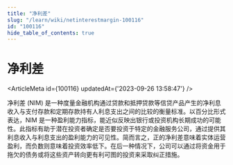 ```yaml
---
title: "净利差"
slug: "/learn/wiki/netinterestmargin-100116"
id: "100116"
hide_table_of_contents: true
---
```



# 净利差

<ArticleMeta id={100116} updatedAt={'2023-09-26 13:58:47'} />
<div className='border-solid border-b border-t-0 my-4 border-[var(--ifm-color-gray-300)]' />

净利差 (NIM) 是一种度量金融机构通过贷款和抵押贷款等信贷产品产生的净利息收入与支付存款和定期存款持有人利息支出之间的比较的衡量标准。以百分比形式表达，NIM 是一种盈利能力指标，能近似反映出银行或投资机构长期成功的可能性。此指标有助于潜在投资者确定是否要投资于特定的金融服务公司，通过提供其利息收入与利息支出的盈利能力的可见性。简而言之，正的净利差意味着实体运营盈利，而负数则意味着投资效率低下。在后一种情况下，公司可以通过将资金用于拖欠的债务或将这些资产转向更有利可图的投资来采取纠正措施。
